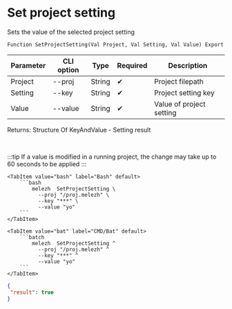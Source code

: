﻿---
sidebar_position: 5
description: Set project setting and other functions to work with Melezh in the Open Integration Package, a free open-source integration library for 1C:Enterprise 8, OneScript and CLI
keywords: [1C, 1С, 1С:Enterprise, 1С:Enterprise 8.3, API, Integration, Services, Exchange, OneScript, CLI]
---


# Set project setting
 Sets the value of the selected project setting



`Function SetProjectSetting(Val Project, Val Setting, Val Value) Export`

  | Parameter | CLI option | Type | Required | Description |
  |-|-|-|-|-|
  | Project | --proj | String | &#x2714; | Project filepath |
  | Setting | --key | String | &#x2714; | Project setting key |
  | Value | --value | String | &#x2714; | Value of project setting |

  
  Returns:  Structure Of KeyAndValue - Setting result

<br/>

:::tip
If a value is modified in a running project, the change may take up to 60 seconds to be applied
:::
<br/>


 

 <Tabs>
  
    <TabItem value="bash" label="Bash" default>
        ```bash
            melezh  SetProjectSetting \
              --proj "/proj.melezh" \
              --key "***" \
              --value "yo"
        ```
    </TabItem>
  
    <TabItem value="bat" label="CMD/Bat" default>
        ```batch
            melezh  SetProjectSetting ^
              --proj "/proj.melezh" ^
              --key "***" ^
              --value "yo"
        ```
    </TabItem>
</Tabs>

```json title="Result"
{
 "result": true
}
```
